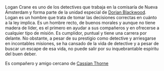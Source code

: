 

Logan Crane es uno de los detectives que trabaja en la comisaría de Nueva Ámsterdam y forma parte de la unidad especial de [Dorian Blackwood](Dorian%20Blackwood.md). Logan es un hombre que trata de tomar las decisiones correctas en cuánto a la ley implica. Es un hombre recto, de buenos morales y aunque no tiene madera de líder, es el primero en ayudar a sus compañeros y en ofrecerse a cualquier tipo de misión. Es cumplidor, puntual y tiene una carrera por delante.
No obstante, a pesar de su prestigio como detective y arriesgarse en incontables misiones, se ha cansado de la vida de detective y a pesar de buscar un escape de esa vida, no puede salir por su inquebrantable espíritu del buen deber. 

Es compañero y amigo cercano de [Cassian Thorne](Cassian%20Thorne.md)